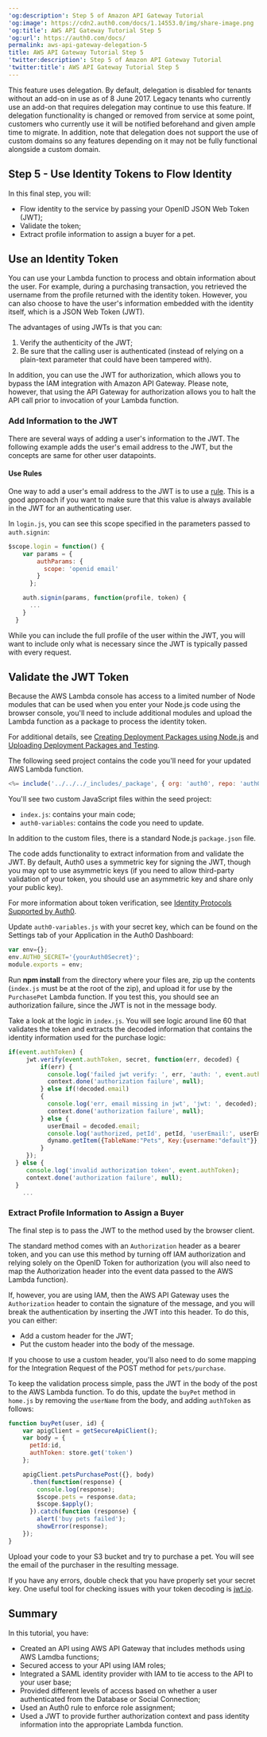 ---
'og:description': Step 5 of Amazon API Gateway Tutorial
'og:image': https://cdn2.auth0.com/docs/1.14553.0/img/share-image.png
'og:title': AWS API Gateway Tutorial Step 5
'og:url': https://auth0.com/docs/
permalink: aws-api-gateway-delegation-5
title: AWS API Gateway Tutorial Step 5
'twitter:description': Step 5 of Amazon API Gateway Tutorial
'twitter:title': AWS API Gateway Tutorial Step 5
---
<Warning>

This feature uses delegation. By default, delegation is disabled for tenants without an add-on in use as of 8 June 2017. Legacy tenants who currently use an add-on that requires delegation may continue to use this feature. If delegation functionality is changed or removed from service at some point, customers who currently use it will be notified beforehand and given ample time to migrate. In addition, note that delegation does not support the use of custom domains so any features depending on it may not be fully functional alongside a custom domain.

</Warning>

## Step 5 - Use Identity Tokens to Flow Identity

In this final step, you will:

* Flow identity to the service by passing your <Tooltip tip="OpenID: Open standard for authentication that allows applications to verify users' identities without collecting and storing login information." cta="View Glossary" href="/docs/glossary?term=OpenID">OpenID</Tooltip> <Tooltip tip="OpenID: Open standard for authentication that allows applications to verify users' identities without collecting and storing login information." cta="View Glossary" href="/docs/glossary?term=JSON+Web+Token">JSON Web Token</Tooltip> (JWT);
* Validate the token;
* Extract profile information to assign a buyer for a pet.

## Use an Identity Token

You can use your Lambda function to process and obtain information about the user. For example, during a purchasing transaction, you retrieved the username from the profile returned with the <Tooltip tip="ID Token: Credential meant for the client itself, rather than for accessing a resource." cta="View Glossary" href="/docs/glossary?term=identity+token">identity token</Tooltip>. However, you can also choose to have the user's information embedded with the identity itself, which is a JSON Web Token (JWT).

The advantages of using JWTs is that you can:

1. Verify the authenticity of the JWT;
2. Be sure that the calling user is authenticated (instead of relying on a plain-text parameter that could have been tampered with).

In addition, you can use the JWT for authorization, which allows you to bypass the IAM integration with Amazon API Gateway. Please note, however, that using the API Gateway for authorization allows you to halt the API call prior to invocation of your Lambda function.

### Add Information to the JWT

There are several ways of adding a user's information to the JWT. The following example adds the user's email address to the JWT, but the concepts are same for other user datapoints.

#### Use Rules

One way to add a user's email address to the JWT is to use a [rule](/docs/customize/rules). This is a good approach if you want to make sure that this value is always available in the JWT for an authenticating user.

In `login.js`, you can see this scope specified in the parameters passed to `auth.signin`:

```js lines
$scope.login = function() {
    var params = {
        authParams: {
          scope: 'openid email'
        }
      };

    auth.signin(params, function(profile, token) {
      ...
    }
  }
```






While you can include the full profile of the user within the JWT, you will want to include only what is necessary since the JWT is typically passed with every request.

## Validate the JWT Token

Because the AWS Lambda console has access to a limited number of Node modules that can be used when you enter your Node.js code using the browser console, you'll need to include additional modules and upload the Lambda function as a package to process the identity token.

For additional details, see [Creating Deployment Packages using Node.js](http://docs.aws.amazon.com/lambda/latest/dg/nodejs-create-deployment-pkg.html) and [Uploading Deployment Packages and Testing](http://docs.aws.amazon.com/lambda/latest/dg/walkthrough-s3-events-adminuser-create-test-function-upload-zip-test.html).

The following seed project contains the code you'll need for your updated AWS Lambda function.

```js wrap lines
<%= include('../../../_includes/_package', { org: 'auth0', repo: 'auth0-aws', path: 'examples/api-gateway/lambda' }) %>
```

You'll see two custom JavaScript files within the seed project:

* `index.js`: contains your main code;
* `auth0-variables`: contains the code you need to update.

In addition to the custom files, there is a standard Node.js `package.json` file.

The code adds functionality to extract information from and validate the JWT. By default, Auth0 uses a symmetric key for signing the JWT, though you may opt to use asymmetric keys (if you need to allow third-party validation of your token, you should use an asymmetric key and share only your public key).

For more information about token verification, see [Identity Protocols Supported by Auth0](/docs/authenticate/protocols).

Update `auth0-variables.js` with your secret key, which can be found on the Settings tab of your Application in the <Tooltip tip="Auth0 Dashboard: Auth0's main product to configure your services." cta="View Glossary" href="/docs/glossary?term=Auth0+Dashboard">Auth0 Dashboard</Tooltip>:

```javascript lines
var env={};
env.AUTH0_SECRET='{yourAuth0Secret}';
module.exports = env;
```


Run **npm install** from the directory where your files are, zip up the contents (`index.js` must be at the root of the zip), and upload it for use by the `PurchasePet` Lambda function. If you test this, you should see an authorization failure, since the JWT is not in the message body.

Take a look at the logic in `index.js`. You will see logic around line 60 that validates the token and extracts the decoded information that contains the identity information used for the purchase logic:

```js lines
if(event.authToken) {
     jwt.verify(event.authToken, secret, function(err, decoded) {
         if(err) {
           console.log('failed jwt verify: ', err, 'auth: ', event.authToken);
           context.done('authorization failure', null);
         } else if(!decoded.email)
         {
           console.log('err, email missing in jwt', 'jwt: ', decoded);
           context.done('authorization failure', null);
         } else {
           userEmail = decoded.email;
           console.log('authorized, petId', petId, 'userEmail:', userEmail);
           dynamo.getItem({TableName:"Pets", Key:{username:"default"}}, readcb);
         }
     });
  } else {
     console.log('invalid authorization token', event.authToken);
     context.done('authorization failure', null);
  }
    ...
```






### Extract Profile Information to Assign a Buyer

The final step is to pass the JWT to the method used by the browser client.

The standard method comes with an `Authorization` header as a bearer token, and you can use this method by turning off IAM authorization and relying solely on the OpenID Token for authorization (you will also need to map the Authorization header into the event data passed to the AWS Lambda function).

If, however, you are using IAM, then the AWS API Gateway uses the `Authorization` header to contain the signature of the message, and you will break the authentication by inserting the JWT into this header. To do this, you can either:

* Add a custom header for the JWT;
* Put the custom header into the body of the message.

If you choose to use a custom header, you'll also need to do some mapping for the Integration Request of the POST method for `pets/purchase`.

To keep the validation process simple, pass the JWT in the body of the post to the AWS Lambda function. To do this, update the `buyPet` method in `home.js` by removing the `userName` from the body, and adding `authToken` as follows:

```javascript lines
function buyPet(user, id) {
    var apigClient = getSecureApiClient();
    var body = {
      petId:id,
      authToken: store.get('token')
    };

    apigClient.petsPurchasePost({}, body)
      .then(function(response) {
        console.log(response);
        $scope.pets = response.data;
        $scope.$apply();
      }).catch(function (response) {
        alert('buy pets failed');
        showError(response);
    });
}
```


Upload your code to your S3 bucket and try to purchase a pet. You will see the email of the purchaser in the resulting message.

If you have any errors, double check that you have properly set your secret key. One useful tool for checking issues with your token decoding is [jwt.io](http://jwt.io/).

## Summary

In this tutorial, you have:

* Created an API using AWS API Gateway that includes methods using AWS Lamdba functions;
* Secured access to your API using IAM roles;
* Integrated a <Tooltip tip="Identity Provider (IdP): Service that stores and manages digital identities." cta="View Glossary" href="/docs/glossary?term=SAML">SAML</Tooltip> <Tooltip tip="Security Assertion Markup Language (SAML): Standardized protocol allowing two parties to exchange authentication information without a password." cta="View Glossary" href="/docs/glossary?term=identity+provider">identity provider</Tooltip> with IAM to tie access to the API to your user base;
* Provided different levels of access based on whether a user authenticated from the Database or Social Connection;
* Used an Auth0 rule to enforce role assignment;
* Used a JWT to provide further authorization context and pass identity information into the appropriate Lambda function.
